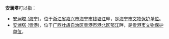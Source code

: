 '''安澜塔'''可以指：
* [[安澜塔_(海宁)|安澜塔 (海宁)]]，位于[[浙江省|浙江省]][[嘉兴市|嘉兴市]][[海宁市|海宁市]][[钱塘江|钱塘江]]畔，是[[海宁市文物保护单位|海宁市文物保护单位]]。
* [[安澜塔_(贵港)|安澜塔 (贵港)]]，位于[[广西壮族自治区|广西壮族自治区]][[贵港市|贵港市]][[港北区|港北区]][[郁江|郁江]]畔，是[[贵港市文物保护单位|贵港市文物保护单位]]。
{{disambig|W|cat=三字建築物消歧義}}